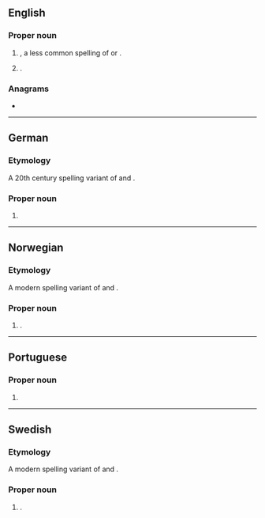 ==English==

===Proper noun===
{{en-proper noun}}

# {{given name|en|female|from=Hebrew}}, a less common spelling of {{m|en|Isabel}} or {{m|en|Isabelle}}.
# {{surname|en|matronymic|from=given names}}.

===Anagrams===
* {{anagrams|en|a=abeills|sebilla}}

----

==German==

===Etymology===
A 20th century spelling variant of {{l|de|Isabel}} and {{l|de|Isabelle}}.

===Proper noun===
{{head|de|proper noun}}

# {{given name|de|female}}

----

==Norwegian==

===Etymology===
A modern spelling variant of {{l|no|Isabel}} and {{l|no|Isabelle}}.

===Proper noun===
{{head|no|proper noun}}

# {{given name|no|female}}.

----

==Portuguese==

===Proper noun===
{{pt-proper noun|f}}

# {{given name|pt|female|usage=less common|var=Isabel}}

----

==Swedish==

===Etymology===
A modern spelling variant of {{l|sv|Isabel}} and {{l|sv|Isabelle}}.

===Proper noun===
{{sv-proper noun|c}}

# {{given name|sv|female}}.